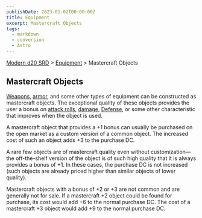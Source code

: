 ```yaml
---
publishDate: 2023-01-02T00:00:00Z
title: Equipment
excerpt: Mastercraft Objects
tags:
  - markdown
  - conversion
  - Astro
---
```


[Modern d20 SRD](/#modernD20) > [Equipment](modern-d20-srd-equipment-index) > Mastercraft Objects

## Mastercraft Objects

[Weapons](modern-d20-srd-equipment-equipment-weapons), [armor](modern-d20-srd-equipment-armor-general), and some other types of equipment can be constructed as mastercraft objects. The exceptional quality of these objects provides the user a bonus on [attack rolls](modern-d20-srd-combat-attack-roll), [damage](modern-d20-srd-combat-damage), [Defense](modern-d20-srd-combat-defense), or some other characteristic that improves when the object is used.

A mastercraft object that provides a +1 bonus can usually be purchased on the open market as a custom version of a common object. The increased cost of such an object adds +3 to the purchase DC.

A rare few objects are of mastercraft quality even without customization—the off-the-shelf version of the object is of such high quality that it is always provides a bonus of +1. In these cases, the purchase DC is not increased (such objects are already priced higher than similar objects of lower quality).

Mastercraft objects with a bonus of +2 or +3 are not common and are generally not for sale. If a mastercraft +2 object could be found for purchase, its cost would add +6 to the normal purchase DC. The cost of a mastercraft +3 object would add +9 to the normal purchase DC.
